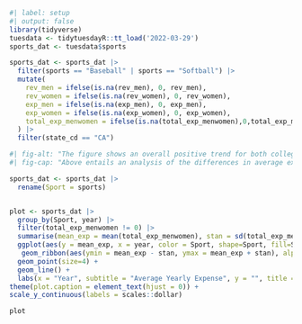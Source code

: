 
```r
#| label: setup
#| output: false
library(tidyverse)
tuesdata <- tidytuesdayR::tt_load('2022-03-29')
sports_dat <- tuesdata$sports

```

```r
sports_dat <- sports_dat |>
  filter(sports == "Baseball" | sports == "Softball") |>
  mutate(
    rev_men = ifelse(is.na(rev_men), 0, rev_men),
    rev_women = ifelse(is.na(rev_women), 0, rev_women),
    exp_men = ifelse(is.na(exp_men), 0, exp_men),
    exp_women = ifelse(is.na(exp_women), 0, exp_women),
    total_exp_menwomen = ifelse(is.na(total_exp_menwomen),0,total_exp_menwomen)
  ) |>
  filter(state_cd == "CA")
```

```r
#| fig-alt: "The figure shows an overall positive trend for both college softball and baseball between average expenses and time from 2015 to 2018 for colleges in California. In 2019, however, the figure displays a slight negative trend for the average expenses for both sports. There appears to be more variability in the average expenses for baseball than for softball in any particular year. The average expenses for baseball are consistantly signifigantly larger than the expenses for women, although the expenses for both sports tend to increase at a similiar rate over time."
#| fig-cap: "Above entails an analysis of the differences in average expenses from 2015 to 2019 for collegiate baseball and softball in California. The Department of Education collects data yearly on collegiate sports budgets in accordance to The Equity in Althletics Disclosure Act. The graph above consists of such data subsetted to contain soley softball and baseball teams from California in the years 2015 to 2019. The expense for a particular year averaged over all California softball teams is plotted as a blue triangle, wheras the expense averaged over all California baseball teams in a particular year is plotted as a red circle. The highlighted region represents adding or subtracting one standard error of the average from the plotted averages. There appears to be more variability in the average expenses for baseball than for softball in any particular year in California. The average expenses for baseball are consistantly signifigantly larger than the expenses for women, although the expenses for both sports tend to increase at a similiar rate over time."

sports_dat <- sports_dat |>
  rename(Sport = sports)


plot <- sports_dat |>
  group_by(Sport, year) |>
  filter(total_exp_menwomen != 0) |>
  summarise(mean_exp = mean(total_exp_menwomen), stan = sd(total_exp_menwomen)/sqrt(n())) |>
  ggplot(aes(y = mean_exp, x = year, color = Sport, shape=Sport, fill=Sport)) +
   geom_ribbon(aes(ymin = mean_exp - stan, ymax = mean_exp + stan), alpha=.5, color=NA) +
  geom_point(size=4) +
  geom_line() +
  labs(x = "Year", subtitle = "Average Yearly Expense", y = "", title = "Fig 1. California College Baseball And Softball Expenses Over Time", caption = "Data Source (Department of Education)") +
theme(plot.caption = element_text(hjust = 0)) + 
scale_y_continuous(labels = scales::dollar)

plot

```